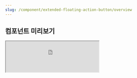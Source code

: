 ```yaml
---
slug: /component/extended-floating-action-button/overview
---
```


## 컴포넌트 미리보기

<Iframe
  src="https://sprout-storybook.vercel.app/iframe.html?args=&id=components-fab-extendedfab--basic&viewMode=story"
  height="100px"
/>

![coming soon](../../comingSoonWide.png)
